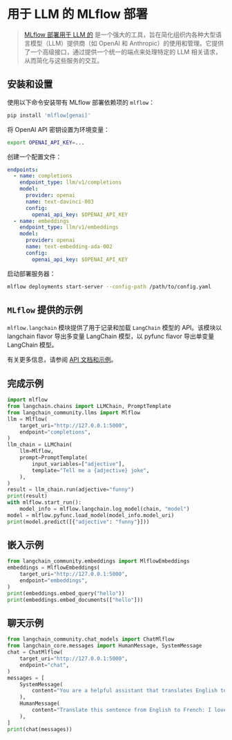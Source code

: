 # 用于 LLM 的 MLflow 部署

>[MLflow 部署用于 LLM 的](https://www.mlflow.org/docs/latest/llms/deployments/index.html) 是一个强大的工具，旨在简化组织内各种大型语言模型（LLM）提供商（如 OpenAI 和 Anthropic）的使用和管理。它提供了一个高级接口，通过提供一个统一的端点来处理特定的 LLM 相关请求，从而简化与这些服务的交互。

## 安装和设置

使用以下命令安装带有 MLflow 部署依赖项的 `mlflow`：

```sh
pip install 'mlflow[genai]'
```

将 OpenAI API 密钥设置为环境变量：

```sh
export OPENAI_API_KEY=...
```

创建一个配置文件：

```yaml
endpoints:
  - name: completions
    endpoint_type: llm/v1/completions
    model:
      provider: openai
      name: text-davinci-003
      config:
        openai_api_key: $OPENAI_API_KEY
  - name: embeddings
    endpoint_type: llm/v1/embeddings
    model:
      provider: openai
      name: text-embedding-ada-002
      config:
        openai_api_key: $OPENAI_API_KEY
```

启动部署服务器：

```sh
mlflow deployments start-server --config-path /path/to/config.yaml
```

## `MLflow` 提供的示例

`mlflow.langchain` 模块提供了用于记录和加载 `LangChain` 模型的 API。该模块以 langchain flavor 导出多变量 LangChain 模型，以 pyfunc flavor 导出单变量 LangChain 模型。

有关更多信息，请参阅 [API 文档和示例](https://www.mlflow.org/docs/latest/llms/langchain/index.html)。

## 完成示例

```python
import mlflow
from langchain.chains import LLMChain, PromptTemplate
from langchain_community.llms import Mlflow
llm = Mlflow(
    target_uri="http://127.0.0.1:5000",
    endpoint="completions",
)
llm_chain = LLMChain(
    llm=Mlflow,
    prompt=PromptTemplate(
        input_variables=["adjective"],
        template="Tell me a {adjective} joke",
    ),
)
result = llm_chain.run(adjective="funny")
print(result)
with mlflow.start_run():
    model_info = mlflow.langchain.log_model(chain, "model")
model = mlflow.pyfunc.load_model(model_info.model_uri)
print(model.predict([{"adjective": "funny"}]))
```

## 嵌入示例

```python
from langchain_community.embeddings import MlflowEmbeddings
embeddings = MlflowEmbeddings(
    target_uri="http://127.0.0.1:5000",
    endpoint="embeddings",
)
print(embeddings.embed_query("hello"))
print(embeddings.embed_documents(["hello"]))
```

## 聊天示例

```python
from langchain_community.chat_models import ChatMlflow
from langchain_core.messages import HumanMessage, SystemMessage
chat = ChatMlflow(
    target_uri="http://127.0.0.1:5000",
    endpoint="chat",
)
messages = [
    SystemMessage(
        content="You are a helpful assistant that translates English to French."
    ),
    HumanMessage(
        content="Translate this sentence from English to French: I love programming."
    ),
]
print(chat(messages))
```
